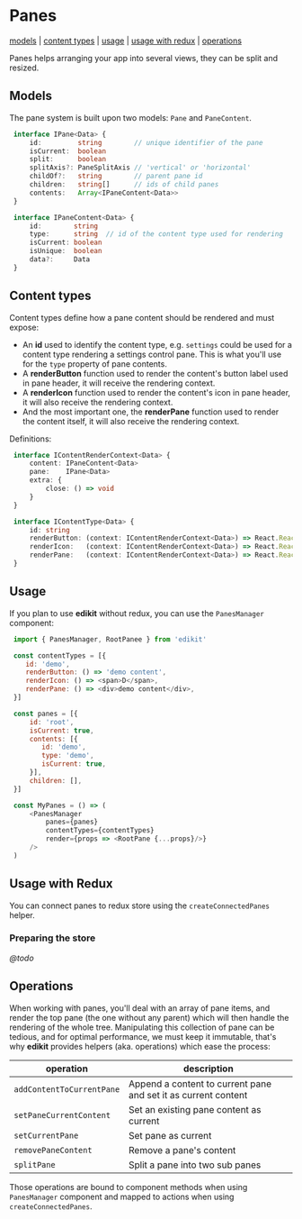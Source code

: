 
# Panes

[models](#models) | 
[content types](#content-types) |
[usage](#usage) |
[usage with redux](#usage-with-redux) |
[operations](#operations)

Panes helps arranging your app into several views, they can be split and resized.

<PanesDemo/>

## Models

The pane system is built upon two models: `Pane` and `PaneContent`.

```typescript
 interface IPane<Data> {
     id:         string        // unique identifier of the pane
     isCurrent:  boolean
     split:      boolean
     splitAxis?: PaneSplitAxis // 'vertical' or 'horizontal'
     childOf?:   string        // parent pane id
     children:   string[]      // ids of child panes
     contents:   Array<IPaneContent<Data>>
 }

 interface IPaneContent<Data> {
     id:        string
     type:      string  // id of the content type used for rendering
     isCurrent: boolean
     isUnique:  boolean
     data?:     Data
 }
```

## Content types

Content types define how a pane content should be rendered and must expose:

- An **id** used to identify the content type, e.g. `settings` could be used
  for a content type rendering a settings control pane.
  This is what you'll use for the `type` property of pane contents.
- A **renderButton** function used to render the content's button label used in pane header,
  it will receive the rendering context.
- A **renderIcon** function used to render the content's icon in pane header,
  it will also receive the rendering context.
- And the most important one, the **renderPane** function used to render the content itself,
  it will also receive the rendering context.  

Definitions:

```typescript
 interface IContentRenderContext<Data> {
     content: IPaneContent<Data>
     pane:    IPane<Data>
     extra: {
         close: () => void
     }
 }

 interface IContentType<Data> {
     id: string
     renderButton: (context: IContentRenderContext<Data>) => React.ReactNode
     renderIcon:   (context: IContentRenderContext<Data>) => React.ReactNode
     renderPane:   (context: IContentRenderContext<Data>) => React.ReactNode
 }
```

## Usage

If you plan to use **edikit** without redux, you can use the `PanesManager` component:

```javascript
 import { PanesManager, RootPanee } from 'edikit'

 const contentTypes = [{
    id: 'demo',
    renderButton: () => 'demo content',
    renderIcon: () => <span>D</span>,
    renderPane: () => <div>demo content</div>,
 }]

 const panes = [{
     id: 'root',
     isCurrent: true,
     contents: [{
        id: 'demo',
        type: 'demo',
        isCurrent: true,
     }],
     children: [],
 }]

 const MyPanes = () => (
     <PanesManager
         panes={panes}
         contentTypes={contentTypes}
         render={props => <RootPane {...props}/>}
     />
 )
```

## Usage with Redux

You can connect panes to redux store using the `createConnectedPanes` helper.

### Preparing the store

*@todo*

## Operations

When working with panes, you'll deal with an array of pane items, and render the top pane
(the one without any parent) which will then handle the rendering of the whole tree.
Manipulating this collection of pane can be tedious, and for optimal performance,
we must keep it immutable, that's why **edikit** provides helpers (aka. operations)
which ease the process:

| operation                 | description
|---------------------------|---------------------------------
| `addContentToCurrentPane` | Append a content to current pane and set it as current content
| `setPaneCurrentContent`   | Set an existing pane content as current
| `setCurrentPane`          | Set pane as current
| `removePaneContent`       | Remove a pane's content
| `splitPane`               | Split a pane into two sub panes

Those operations are bound to component methods when using `PanesManager` component and mapped
to actions when using `createConnectedPanes`.
